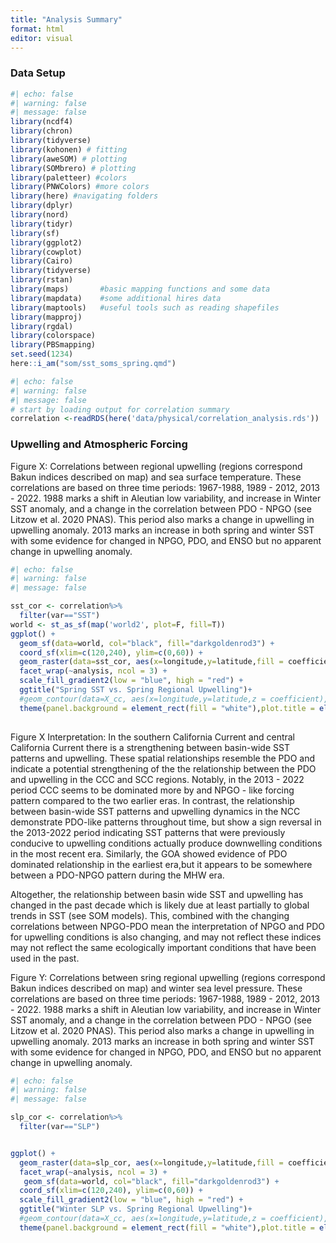```yaml
---
title: "Analysis Summary"
format: html
editor: visual
---
```


### Data Setup

```r
#| echo: false
#| warning: false
#| message: false
library(ncdf4)
library(chron)
library(tidyverse)
library(kohonen) # fitting
library(aweSOM) # plotting
library(SOMbrero) # plotting
library(paletteer) #colors
library(PNWColors) #more colors
library(here) #navigating folders
library(dplyr)
library(nord)
library(tidyr)
library(sf)
library(ggplot2)
library(cowplot)
library(Cairo)
library(tidyverse)
library(rstan)
library(maps)       #basic mapping functions and some data
library(mapdata)    #some additional hires data
library(maptools)   #useful tools such as reading shapefiles
library(mapproj)
library(rgdal)
library(colorspace)
library(PBSmapping) 
set.seed(1234)
here::i_am("som/sst_soms_spring.qmd")
```

```r
#| echo: false
#| warning: false
#| message: false
# start by loading output for correlation summary
correlation <-readRDS(here('data/physical/correlation_analysis.rds'))
```

### Upwelling and Atmospheric Forcing

Figure X: Correlations between regional upwelling (regions correspond Bakun indices described on map) and sea surface temperature. These correlations are based on three time periods: 1967-1988, 1989 - 2012, 2013 - 2022. 1988 marks a shift in Aleutian low variability, and increase in Winter SST anomaly, and a change in the correlation between PDO - NPGO (see Litzow et al. 2020 PNAS). This period also marks a change in upwelling in upwelling anomaly. 2013 marks an increase in both spring and winter SST with some evidence for changed in NPGO, PDO, and ENSO but no apparent change in upwelling anomaly.

```r
#| echo: false
#| warning: false
#| message: false

sst_cor <- correlation%>%
  filter(var=="SST")
world <- st_as_sf(map('world2', plot=F, fill=T))
ggplot() + 
  geom_sf(data=world, col="black", fill="darkgoldenrod3") +
  coord_sf(xlim=c(120,240), ylim=c(0,60)) +
  geom_raster(data=sst_cor, aes(x=longitude,y=latitude,fill = coefficient)) + 
  facet_wrap(~analysis, ncol = 3) + 
  scale_fill_gradient2(low = "blue", high = "red") + 
  ggtitle("Spring SST vs. Spring Regional Upwelling")+
  #geom_contour(data=X_cc, aes(x=longitude,y=latitude,z = coefficient), col="lightgrey", lwd=0.5)+
  theme(panel.background = element_rect(fill = "white"),plot.title = element_text(hjust = 0.5), panel.border = element_rect(fill = NA)) 
 

```

Figure X Interpretation: In the southern California Current and central California Current there is a strengthening between basin-wide SST patterns and upwelling. These spatial relationships resemble the PDO and indicate a potential strengthening of the the relationship between the PDO and upwelling in the CCC and SCC regions. Notably, in the 2013 - 2022 period CCC seems to be dominated more by and NPGO - like forcing pattern compared to the two earlier eras. In contrast, the relationship between basin-wide SST patterns and upwelling dynamics in the NCC demonstrate PDO-like patterns throughout time, but show a sign reversal in the 2013-2022 period indicating SST patterns that were previously conducive to upwelling conditions actually produce downwelling conditions in the most recent era. Similarly, the GOA showed evidence of PDO dominated relationship in the earliest era,but it appears to be somewhere between a PDO-NPGO pattern during the MHW era. 

Altogether, the relationship between basin wide SST and upwelling has changed in the past decade which is likely due at least partially to global trends in SST (see SOM models). This, combined with the changing correlations between NPGO-PDO mean the interpretation of NPGO and PDO for upwelling conditions is also changing, and may not reflect these indices may not reflect the same ecologically important conditions that have been used in the past. 


Figure Y: Correlations between sring regional upwelling (regions correspond Bakun indices described on map) and winter sea level pressure. These correlations are based on three time periods: 1967-1988, 1989 - 2012, 2013 - 2022. 1988 marks a shift in Aleutian low variability, and increase in Winter SST anomaly, and a change in the correlation between PDO - NPGO (see Litzow et al. 2020 PNAS). This period also marks a change in upwelling in upwelling anomaly. 2013 marks an increase in both spring and winter SST with some evidence for changed in NPGO, PDO, and ENSO but no apparent change in upwelling anomaly.

```r
#| echo: false
#| warning: false
#| message: false

slp_cor <- correlation%>%
  filter(var=="SLP")


ggplot() + 
  geom_raster(data=slp_cor, aes(x=longitude,y=latitude,fill = coefficient)) + 
  facet_wrap(~analysis, ncol = 3) + 
   geom_sf(data=world, col="black", fill="darkgoldenrod3") +
  coord_sf(xlim=c(120,240), ylim=c(0,60)) +
  scale_fill_gradient2(low = "blue", high = "red") + 
  ggtitle("Winter SLP vs. Spring Regional Upwelling")+
  #geom_contour(data=X_cc, aes(x=longitude,y=latitude,z = coefficient), col="lightgrey", lwd=0.5)+
  theme(panel.background = element_rect(fill = "white"),plot.title = element_text(hjust = 0.5), panel.border = element_rect(fill = NA)) 
 

```
